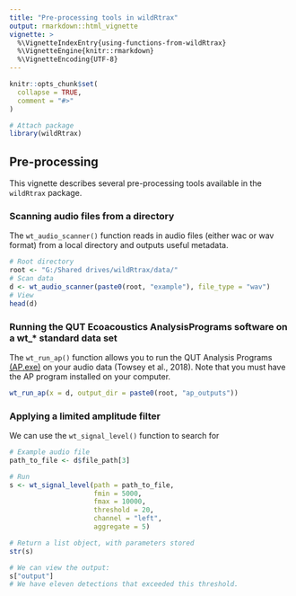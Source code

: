 ```yaml
---
title: "Pre-processing tools in wildRtrax"
output: rmarkdown::html_vignette
vignette: >
  %\VignetteIndexEntry{using-functions-from-wildRtrax}
  %\VignetteEngine{knitr::rmarkdown}
  %\VignetteEncoding{UTF-8}
---
```


```r

knitr::opts_chunk$set(
  collapse = TRUE,
  comment = "#>"
)

```

```r
# Attach package
library(wildRtrax)

```

## Pre-processing

This vignette describes several pre-processing tools available in the `wildRtrax` package. 

### Scanning audio files from a directory

The `wt_audio_scanner()` function reads in audio files (either wac or wav format) from a local directory and outputs useful metadata.

```r
# Root directory
root <- "G:/Shared drives/wildRtrax/data/"
# Scan data
d <- wt_audio_scanner(paste0(root, "example"), file_type = "wav")
# View
head(d)
```

### Running the QUT Ecoacoustics AnalysisPrograms software on a wt_* standard data set

The `wt_run_ap()` function allows you to run the QUT Analysis Programs [(AP.exe)](https://ap.qut.ecoacoustics.info/) on your audio data (Towsey et al., 2018). Note that you must have the AP program installed on your computer.  

```r
wt_run_ap(x = d, output_dir = paste0(root, "ap_outputs"))
```

### Applying a limited amplitude filter

We can use the `wt_signal_level()` function to search for 

```r
# Example audio file
path_to_file <- d$file_path[3]

# Run
s <- wt_signal_level(path = path_to_file, 
                     fmin = 5000, 
                     fmax = 10000, 
                     threshold = 20, 
                     channel = "left", 
                     aggregate = 5)

# Return a list object, with parameters stored
str(s)

# We can view the output:
s["output"]
# We have eleven detections that exceeded this threshold.

```

